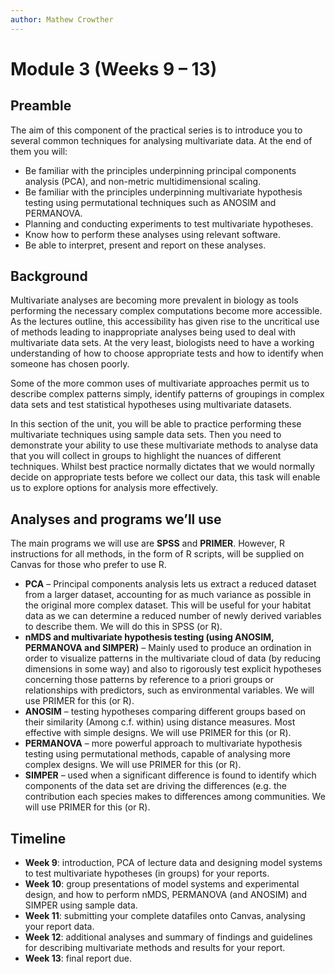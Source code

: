 ```yaml
---
author: Mathew Crowther
---
```

# Module 3 (Weeks 9 -- 13) {.unnumbered}

## Preamble
The aim of this component of the practical series is to introduce you to several common techniques for analysing multivariate data. At the end of them you will:

- Be familiar with the principles underpinning principal components analysis (PCA), and non-metric multidimensional scaling.
- Be familiar with the principles underpinning multivariate hypothesis testing using permutational techniques such as ANOSIM and PERMANOVA.
- Planning and conducting experiments to test multivariate hypotheses.
- Know how to perform these analyses using relevant software.
- Be able to interpret, present and report on these analyses. 

## Background 

Multivariate analyses are becoming more prevalent in biology as tools performing the necessary complex computations become more accessible. As the lectures outline, this accessibility has given rise to the uncritical use of methods leading to inappropriate analyses being used to deal with multivariate data sets. At the very least, biologists need to have a working understanding of how to choose appropriate tests and how to identify when someone has chosen poorly.

Some of the more common uses of multivariate approaches permit us to describe complex patterns simply, identify patterns of groupings in complex data sets and test statistical hypotheses using multivariate datasets. 

In this section of the unit, you will be able to practice performing these multivariate techniques using sample data sets. Then you need to demonstrate your ability to use these multivariate methods to analyse data that you will collect in groups to highlight the nuances of different techniques. Whilst best practice normally dictates that we would normally decide on appropriate tests before we collect our data, this task will enable us to explore options for analysis more effectively. 

## Analyses and programs we’ll use
The main programs we will use are **SPSS** and **PRIMER**. However, R instructions for all methods, in the form of R scripts, will be supplied on Canvas for those who prefer to use R.

- **PCA** -- Principal components analysis lets us extract a reduced dataset from a larger dataset, accounting for as much variance as possible in the original more complex dataset. This will be useful for your habitat data as we can determine a reduced number of newly derived variables to describe them. We will do this in SPSS (or R). 
- **nMDS and multivariate hypothesis testing (using ANOSIM, PERMANOVA and SIMPER)** -- Mainly used to produce an ordination in order to visualize patterns in the multivariate cloud of data (by reducing dimensions in some way) and also to rigorously test explicit hypotheses concerning those patterns by reference to a priori groups or relationships with predictors, such as environmental variables. We will use PRIMER for this (or R).
- **ANOSIM** -- testing hypotheses comparing different groups based on their similarity (Among c.f. within) using distance measures. Most effective with simple designs. We will use PRIMER for this (or R).
- **PERMANOVA** -- more powerful approach to multivariate hypothesis testing using permutational methods, capable of analysing more complex designs. We will use PRIMER for this (or R).
- **SIMPER** --  used when a significant difference is found to identify which components of the data set are driving the differences (e.g. the contribution each species makes to differences among communities. We will use PRIMER for this (or R).

## Timeline

- **Week 9**: introduction, PCA of lecture data and designing model systems to test multivariate hypotheses (in groups) for your reports. 
- **Week 10**: group presentations of model systems and experimental design, and how to perform nMDS, PERMANOVA (and ANOSIM) and SIMPER using sample data.
- **Week 11**: submitting your complete datafiles onto Canvas, analysing your report data.
- **Week 12**: additional analyses and summary of findings and guidelines for describing multivariate methods and results for your report.
- **Week 13**: final report due.
